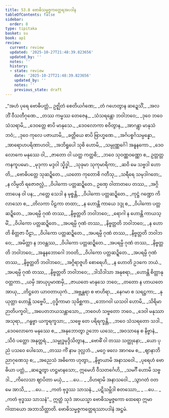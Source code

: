 ```yaml
---
title: 53.8 ဗောဓိသမ္မဇ္ဇကတ္ထေရအပဒါန
tableOfContents: false
sidebar:
  order: 8
type: tipitaka
basket: su
book: ap1
review:
  current: review
  updated: '2025-10-27T21:48:39.823656'
  updated_by: ''
  notes: ''
  history:
  - state: review
    date: '2025-10-27T21:48:39.823656'
    updated_by: ''
    notes: ''
    previous_state: draft
---
```



<ReviewStatus review={frontmatter.review} showDetails={true} />

<HypothesisAnnotation frontmatter={frontmatter} />

<DynamicBreadcrumb />

<Division number="48" book="ap1" e="ch" v="20" p="433">

<Paragraph number="6859" type="verses" book="ap1">
_“အဟံ ပုရေ ဗောဓိပတ္တံ,_  
ဥဇ္ဈိတံ စေတိယင်္ဂဏေ;_  
_တံ ဂဟေတွာန ဆဍ္ဍေသိံ,_  
_အလဘိံ ဝီသတီဂုဏေ._  

</Paragraph>

</Division>
<Division number="49" book="ap1" e="ch" v="20" p="433">

<Paragraph number="6860" type="verses" book="ap1">
_တဿ ကမ္မဿ တေဇေန,_  
_သံသရန္တော ဘဝါဘဝေ;_  
_ဒုဝေ ဘဝေ သံသရာမိ,_  
_ဒေဝတ္တေ စာပိ မာနုသေ._  

</Paragraph>

</Division>
<Division number="50" book="ap1" e="ch" v="20" p="433">

<Paragraph number="6861" type="verses" book="ap1">
_ဒေဝလောကာ စဝိတွာန,_  
_အာဂန္တွာ မာနုသံ ဘဝံ;_  
_ဒုဝေ ကုလေ ပဇာယာမိ,_  
_ခတ္တိယေ စာပိ ဗြာဟ္မဏေ._  

</Paragraph>

</Division>
<Division number="51" book="ap1" e="ch" v="20" p="433">

<Paragraph number="6862" type="verses" book="ap1">
_အင်္ဂပစ္စင်္ဂသမ္ပန္နော,_  
_အာရောဟပရိဏာဟဝါ;_  
_အဘိရူပေါ သုစိ ဟောမိ,_  
_သမ္ပုဏ္ဏင်္ဂေါ အနူနကော._  

</Paragraph>

</Division>
<Division number="52" book="ap1" e="ch" v="20" p="433">

<Paragraph number="6863" type="verses" book="ap1">
_ဒေဝလောကေ မနုဿေ ဝါ,_  
_ဇာတော ဝါ ယတ္ထ ကတ္ထစိ;_  
_ဘဝေ သုဝဏ္ဏဝဏ္ဏော စ,_  
ဥတ္တတ္တကနကူပမော._  

</Paragraph>

</Division>
<Division number="53" book="ap1" e="ch" v="20" p="433">

<Paragraph number="6864" type="verses" book="ap1">
_မုဒုကာ မဒ္ဒဝါ သ္နိဒ္ဓါ,_  
_သုခုမာ သုကုမာရိကာ;_  
_ဆဝိ မေ သဗ္ဗဒါ ဟောတိ,_  
_ဗောဓိပတ္တေ သုဆဍ္ဍိတေ._  

</Paragraph>

</Division>
<Division number="54" book="ap1" e="ch" v="20" p="433">

<Paragraph number="6865" type="verses" book="ap1">
_ယတော ကုတောစိ ဂတီသု,_  
_သရီရေ သမုဒါဂတေ;_  
_န လိမ္ပတိ ရဇောဇလ္လံ,_  
_ဝိပါကော ပတ္တဆဍ္ဍိတေ._  

</Paragraph>

</Division>
<Division number="55" book="ap1" e="ch" v="20" p="433">

<Paragraph number="6866" type="verses" book="ap1">
ဥဏှေ ဝါတာတပေ တဿ,_  
_အဂ္ဂိတာပေန ဝါ ပန;_  
_ဂတ္တေ သေဒါ န မုစ္စန္တိ,_  
_ဝိပါကော ပတ္တဆဍ္ဍိတေ._  

</Paragraph>

</Division>
<Division number="56" book="ap1" e="ch" v="20" p="433">

<Paragraph number="6867" type="verses" book="ap1">
_ကုဋ္ဌံ ဂဏ္ဍော ကိလာသော စ,_  
_တိလကာ ပိဠကာ တထာ;_  
_န ဟောန္တိ ကာယေ ဒဒ္ဒု စ,_  
_ဝိပါကော ပတ္တဆဍ္ဍိတေ._  

</Paragraph>

</Division>
<Division number="57" book="ap1" e="ch" v="20" p="433">

<Paragraph number="6868" type="verses" book="ap1">
_အပရမ္ပိ ဂုဏံ တဿ,_  
_နိဗ္ဗတ္တတိ ဘဝါဘဝေ;_  
_ရောဂါ န ဟောန္တိ ကာယသ္မိံ,_  
_ဝိပါကော ပတ္တဆဍ္ဍိတေ._  

</Paragraph>

</Division>
<Division number="58" book="ap1" e="ch" v="20" p="433">

<Paragraph number="6869" type="verses" book="ap1">
_အပရမ္ပိ ဂုဏံ တဿ,_  
_နိဗ္ဗတ္တတိ ဘဝါဘဝေ;_  
_န ဟောတိ စိတ္တဇာ ပီဠာ,_  
_ဝိပါကော ပတ္တဆဍ္ဍိတေ._  

</Paragraph>

</Division>
<Division number="59" book="ap1" e="ch" v="20" p="434">

<Paragraph number="6870" type="verses" book="ap1">
_အပရမ္ပိ ဂုဏံ တဿ,_  
_နိဗ္ဗတ္တတိ ဘဝါဘဝေ;_  
_အမိတ္တာ န ဘဝန္တဿ,_  
_ဝိပါကော ပတ္တဆဍ္ဍိတေ._  

</Paragraph>

</Division>
<Division number="60" book="ap1" e="ch" v="20" p="434">

<Paragraph number="6871" type="verses" book="ap1">
_အပရမ္ပိ ဂုဏံ တဿ,_  
_နိဗ္ဗတ္တတိ ဘဝါဘဝေ;_  
_အနူနဘောဂေါ ဘဝတိ,_  
_ဝိပါကော ပတ္တဆဍ္ဍိတေ._  

</Paragraph>

</Division>
<Division number="61" book="ap1" e="ch" v="20" p="434">

<Paragraph number="6872" type="verses" book="ap1">
_အပရမ္ပိ ဂုဏံ တဿ,_  
_နိဗ္ဗတ္တတိ ဘဝါဘဝေ;_  
_အဂ္ဂိရာဇူဟိ စောရေဟိ,_  
_န ဟောတိ ဥဒကေ ဘယံ._  

</Paragraph>

</Division>
<Division number="62" book="ap1" e="ch" v="20" p="434">

<Paragraph number="6873" type="verses" book="ap1">
_အပရမ္ပိ ဂုဏံ တဿ,_  
_နိဗ္ဗတ္တတိ ဘဝါဘဝေ;_  
_ဒါသိဒါသာ အနုစရာ,_  
_ဟောန္တိ စိတ္တာနုဝတ္တကာ._  

</Paragraph>

</Division>
<Division number="63" book="ap1" e="ch" v="20" p="434">

<Paragraph number="6874" type="verses" book="ap1">
_ယမှိ အာယုပ္ပမာဏမှိ,_  
_ဇာယတေ မာနုသေ ဘဝေ;_  
_တတော န ဟာယတေ အာယု,_  
_တိဋ္ဌတေ ယာဝတာယုကံ._  

</Paragraph>

</Division>
<Division number="64" book="ap1" e="ch" v="20" p="434">

<Paragraph number="6875" type="verses" book="ap1">
_အဗ္ဘန္တရာ စ ဗာဟိရာ,_  
_နေဂမာ စ သရဋ္ဌကာ;_  
_နုယုတ္တာ ဟောန္တိ သဗ္ဗေပိ,_  
_ဝုဒ္ဓိကာမာ သုခိစ္ဆကာ._  

</Paragraph>

</Division>
<Division number="65" book="ap1" e="ch" v="20" p="434">

<Paragraph number="6876" type="verses" book="ap1">
_ဘောဂဝါ ယသဝါ ဟောမိ,_  
_သိရိမာ ဉာတိပက္ခဝါ;_  
_အပေတဘယသန္တာသော,_  
_ဘဝေဟံ သဗ္ဗတော ဘဝေ._  

</Paragraph>

</Division>
<Division number="66" book="ap1" e="ch" v="20" p="434">

<Paragraph number="6877" type="verses" book="ap1">
_ဒေဝါ မနုဿာ အသုရာ,_  
_ဂန္ဓဗ္ဗာ ယက္ခရက္ခသာ;_  
_သဗ္ဗေ တေ ပရိရက္ခန္တိ,_  
_ဘဝေ သံသရတော သဒါ._  

</Paragraph>

</Division>
<Division number="67" book="ap1" e="ch" v="20" p="434">

<Paragraph number="6878" type="verses" book="ap1">
_ဒေဝလောကေ မနုဿေ စ,_  
_အနုဘောတွာ ဥဘော ယသေ;_  
_အဝသာနေ စ နိဗ္ဗာနံ,_  
_သိဝံ ပတ္တော အနုတ္တရံ._  

</Paragraph>

</Division>
<Division number="68" book="ap1" e="ch" v="20" p="434">

<Paragraph number="6879" type="verses" book="ap1">
_သမ္ဗုဒ္ဓမုဒ္ဒိသိတွာန,_  
_ဗောဓိံ ဝါ တဿ သတ္ထုနော;_  
_ယော ပုညံ ပသဝေ ပေါသော,_  
_တဿ ကိံ နာမ ဒုလ္လဘံ._  

</Paragraph>

</Division>
<Division number="69" book="ap1" e="ch" v="20" p="434">

<Paragraph number="6880" type="verses" book="ap1">
_မဂ္ဂေ ဖလေ အာဂမေ စ,_  
_ဈာနာဘိညာဂုဏေသု စ;_  
_အညေသံ အဓိကော ဟုတွာ,_  
_နိဗ္ဗာယာမိ အနာသဝေါ._  

</Paragraph>

</Division>
<Division number="70" book="ap1" e="ch" v="20" p="434">

<Paragraph number="6881" type="verses" book="ap1">
_ပုရေဟံ ဗောဓိယာ ပတ္တံ,_  
_ဆဍ္ဍေတွာ ဟဋ္ဌမာနသော;_  
ဣမေဟိ ဝီသတင်္ဂေဟိ,_  
_သမင်္ဂီ ဟောမိ သဗ္ဗဒါ._  

</Paragraph>

</Division>
<Division number="71" book="ap1" e="ch" v="20" p="434">

<Paragraph number="6882" type="verses" book="ap1">
_ကိလေသာ ဈာပိတာ မယှံ,_  
_ …ပေ… _  
_ဝိဟရာမိ အနာသဝေါ._  

</Paragraph>

</Division>
<Division number="72" book="ap1" e="ch" v="20" p="435">

<Paragraph number="6883" type="verses" book="ap1">
_သွာဂတံ ဝတ မေ အာသိ,_  
_ …ပေ… _  
_ကတံ ဗုဒ္ဓဿ သာသနံ._  

</Paragraph>

</Division>
<Division number="73" book="ap1" e="ch" v="20" p="435">

<Paragraph number="6884" type="verses" book="ap1">
_ပဋိသမ္ဘိဒါ စတဿော,_  
_ …ပေ… _  
_ကတံ ဗုဒ္ဓဿ သာသနံ”._  

</Paragraph>

<Paragraph number="6885" book="ap1">
ဣတ္ထံ သုဒံ အာယသ္မာ ဗောဓိသမ္မဇ္ဇကော ထေရော ဣမာ ဂါထာယော အဘာသိတ္ထာတိ.

</Paragraph>
</Division>

<Paragraph number="6886" type="center" book="ap1">
ဗောဓိသမ္မဇ္ဇကတ္ထေရဿာပဒါနံ အဋ္ဌမံ.
</Paragraph>